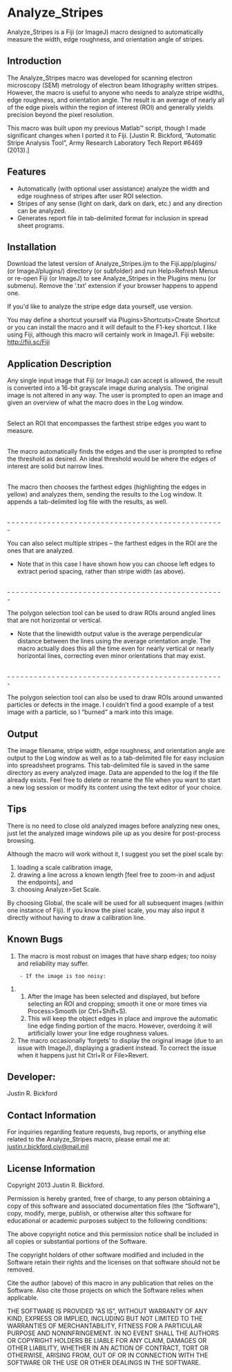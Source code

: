 = Analyze_Stripes =
Analyze_Stripes is a Fiji (or ImageJ) macro designed to automatically measure the width, edge roughness, and orientation angle of stripes.

== Introduction ==
The Analyze_Stripes macro was developed for scanning electron microscopy (SEM) metrology of electron beam lithography written stripes.  However, the macro is useful to anyone who needs to analyze stripe widths, edge roughness, and orientation angle.  The result is an average of nearly all of the edge pixels within the region of interest (ROI) and generally yields precision beyond the pixel resolution.

This macro was built upon my previous Matlab™ script, though I made significant changes when I ported it to Fiji. [Justin R. Bickford, “Automatic Stripe Analysis Tool”, Army Research Laboratory Tech Report #6469 (2013).]

== Features ==
* Automatically (with optional user assistance) analyze the width and edge roughness of stripes after user ROI selection.
* Stripes of any sense (light on dark, dark on dark, etc.) and any direction can be analyzed.
* Generates report file in tab-delimited format for inclusion in spread sheet programs.

== Installation ==
Download the latest version of Analyze_Stripes.ijm {{analyze_stripes_v2.6.ijm|here}} to the Fiji.app/plugins/ (or ImageJ/plugins/) directory (or subfolder) and run Help>Refresh Menus or re-open Fiji (or ImageJ) to see Analyze_Stripes in the Plugins menu (or submenu).  Remove the ‘.txt’ extension if your browser happens to append one.

If you'd like to analyze the stripe edge data yourself, use {{analyze_stripes_v2.5b.ijm|this}} version.

You may define a shortcut yourself via Plugins>Shortcuts>Create Shortcut or you can install the macro and it will default to the F1-key shortcut.  I like using Fiji, although this macro will certainly work in ImageJ1.  Fiji website: [[http://fiji.sc/Fiji|http://fiji.sc/Fiji]]
== Application Description ==
Any single input image that Fiji (or ImageJ) can accept is allowed, the result is converted into a 16-bit grayscale image during analysis.  The original image is not altered in any way.  The user is prompted to open an image and given an overview of what the macro does in the Log window.

{{analyze_stripes_pic1.jpg|}}

<br />
Select an ROI that encompasses the farthest stripe edges you want to measure.  

{{analyze_stripes_pic2.jpg|}}

<br />
The macro automatically finds the edges and the user is prompted to refine the threshold as desired.  An ideal threshold would be where the edges of interest are solid but narrow lines.

{{analyze_stripes_pic3.jpg|}}

<br />
The macro then chooses the farthest edges (highlighting the edges in yellow) and analyzes them, sending the results to the Log window.  It appends a tab-delimited log file with the results, as well.

{{analyze_stripes_pic4.jpg|}}

<br />
- - - - - - - - - - - - - - - - - - - - - - - - - - - - - - - - - - - - - - - - - - - - - - - - -

You can also select multiple stripes – the farthest edges in the ROI are the ones that are analyzed.

*Note that in this case I have shown how you can choose left edges to extract period spacing, rather than stripe width (as above).

{{analyze_stripes_pic5a.jpg|}}  {{analyze_stripes_pic5b.jpg|}}

<br />
- - - - - - - - - - - - - - - - - - - - - - - - - - - - - - - - - - - - - - - - - - - - - - - - -

The polygon selection tool can be used to draw ROIs around angled lines that are not horizontal or vertical.

*Note that the linewidth output value is the average perpendicular distance between the lines using the average orientation angle.  The macro actually does this all the time even for nearly vertical or nearly horizontal lines, correcting even minor orientations that may exist.

{{analyze_stripes_pic6a.jpg|}}  {{analyze_stripes_pic6b.jpg|}}

<br />
- - - - - - - - - - - - - - - - - - - - - - - - - - - - - - - - - - - - - - - - - - - - - - - - -

The polygon selection tool can also be used to draw ROIs around unwanted particles or defects in the image.  I couldn’t find a good example of a test image with a particle, so I “burned” a mark into this image.

{{analyze_stripes_pic7a.jpg|}}  {{analyze_stripes_pic7b.jpg|}}

== Output ==
The image filename, stripe width, edge roughness, and orientation angle are output to the Log window as well as to a tab-delimited file for easy inclusion into spreadsheet programs.  This tab-delimited file is saved in the same directory as every analyzed image.  Data are appended to the log if the file already exists.  Feel free to delete or rename the file when you want to start a new log session or modify its content using the text editor of your choice.

== Tips ==
There is no need to close old analyzed images before analyzing new ones, just let the analyzed image windows pile up as you desire for post-process browsing.

Although the macro will work without it, I suggest you set the pixel scale by:

# loading a scale calibration image,
# drawing a line across a known length [feel free to zoom-in and adjust the endpoints], and
# choosing Analyze>Set Scale.

By choosing Global, the scale will be used for all subsequent images (within one instance of Fiji).  If you know the pixel scale, you may also input it directly without having to draw a calibration line.

== Known Bugs ==
# The macro is most robust on images that have sharp edges; too noisy and reliability may suffer.
     - If the image is too noisy:
#### After the image has been selected and displayed, but before selecting an ROI and cropping; smooth it one or more times via Process>Smooth (or Ctrl+Shift+S).
#### This will keep the object edges in place and improve the automatic line edge finding portion of the macro. However, overdoing it will artificially lower your line edge roughness values.
# The macro occasionally ‘forgets’ to display the original image (due to an issue with ImageJ), displaying a gradient instead.  To correct the issue when it happens just hit Ctrl+R or File>Revert.

== Developer: ==
Justin R. Bickford

== Contact Information ==
For inquiries regarding feature requests, bug reports, or anything else related to the Analyze_Stripes macro, please email me at:
[mailto:justin.r.bickford.civ@mail.mil justin.r.bickford.civ@mail.mil]

== License Information ==
Copyright 2013 Justin R. Bickford. 

Permission is hereby granted, free of charge, to any person obtaining a copy of this software and associated documentation files (the “Software”), copy, modify, merge, publish, or otherwise alter this software for educational or academic purposes subject to the following conditions: 

The above copyright notice and this permission notice shall be included in all copies or substantial portions of the Software. 

The copyright holders of other software modified and included in the Software retain their rights and the licenses on that software should not be removed. 

Cite the author (above) of this macro in any publication that relies on the Software. Also cite those projects on which the Software relies when applicable.

THE SOFTWARE IS PROVIDED “AS IS”, WITHOUT WARRANTY OF ANY KIND, EXPRESS OR IMPLIED, INCLUDING BUT NOT LIMITED TO THE WARRANTIES OF MERCHANTABILITY, FITNESS FOR A PARTICULAR PURPOSE AND NONINFRINGEMENT. IN NO EVENT SHALL THE AUTHORS OR COPYRIGHT HOLDERS BE LIABLE FOR ANY CLAIM, DAMAGES OR OTHER LIABILITY, WHETHER IN AN ACTION OF CONTRACT, TORT OR OTHERWISE, ARISING FROM, OUT OF OR IN CONNECTION WITH THE SOFTWARE OR THE USE OR OTHER DEALINGS IN THE SOFTWARE. 
